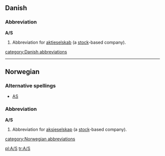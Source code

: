 {{see|Appendix:Variations of "as"}}
==Danish==

===Abbreviation===
'''A/S'''

# {{law}} Abbreviation for [[aktieselskab]] (a [[stock]]-based company).

[[category:Danish abbreviations]]

----

==Norwegian==

===Alternative spellings===
*[[AS]]

===Abbreviation===
'''A/S'''

# {{law}} Abbreviation for [[aksjeselskap]] (a [[stock]]-based company).

[[category:Norwegian abbreviations]]

[[pl:A/S]]
[[tr:A/S]]